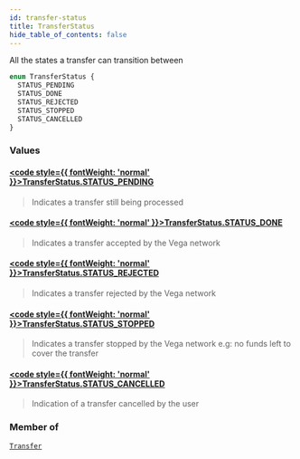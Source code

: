 ```yaml
---
id: transfer-status
title: TransferStatus
hide_table_of_contents: false
---
```








All the states a transfer can transition between

```graphql
enum TransferStatus {
  STATUS_PENDING
  STATUS_DONE
  STATUS_REJECTED
  STATUS_STOPPED
  STATUS_CANCELLED
}
```


### Values

#### [<code style={{ fontWeight: 'normal' }}>TransferStatus.<b>STATUS_PENDING</b></code>](#) 
> Indicates a transfer still being processed
> 

#### [<code style={{ fontWeight: 'normal' }}>TransferStatus.<b>STATUS_DONE</b></code>](#) 
> Indicates a transfer accepted by the Vega network
> 

#### [<code style={{ fontWeight: 'normal' }}>TransferStatus.<b>STATUS_REJECTED</b></code>](#) 
> Indicates a transfer rejected by the Vega network
> 

#### [<code style={{ fontWeight: 'normal' }}>TransferStatus.<b>STATUS_STOPPED</b></code>](#) 
> Indicates a transfer stopped by the Vega network
e.g: no funds left to cover the transfer
> 

#### [<code style={{ fontWeight: 'normal' }}>TransferStatus.<b>STATUS_CANCELLED</b></code>](#) 
> Indication of a transfer cancelled by the user
> 



### Member of

[`Transfer`](/testnet/api/graphql/objects/transfer)  <Badge class="secondary" text="object"/>



